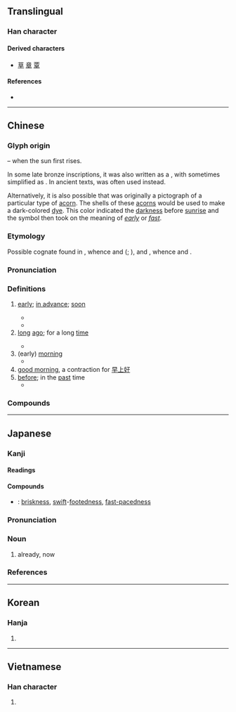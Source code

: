 {{character info/new}}
==Translingual==
{{stroke order|strokes=6}}
{{stroke order|type=animate}}

===Han character===
{{Han char|rn=72|rad=日|as=02|sn=6|four=60400|canj=AJ|ids=⿱日十}}

====Derived characters====
* [[草]] [[章]] [[覃]]

====References====
* {{Han ref|kx=0489.120|dkj=13742|dj=0850.090|hdz=21483.060|uh=65E9|ud=26089|bh=A6AD|bd=42669}}

----

==Chinese==
{{zh-forms}}

===Glyph origin===
{{Han etym}}
{{Han compound|日|甲|ls=ic|t1=sun|t2=first}} – when the sun first rises.

In some late bronze inscriptions, it was also written as a {{Han compound|日|棗|ls=psc|c1=s|c2=p|t1=sun|nocap=1}}, with {{zh-l|*棗}} sometimes simplified as {{zh-l|*朿}}. In ancient texts, {{och-l|蚤}} was often used instead.

Alternatively, it is also possible that {{lang|zh|早}} was originally a pictograph of a particular type of [[acorn]]. The shells of these [[acorns]] would be used to make a dark-colored [[dye]]. This color indicated the [[darkness]] before [[sunrise]] and the symbol then took on the meaning of ''[[early]]'' or ''[[fast]]''. {{rfv-etymology|zh}}
===Etymology===
Possible cognate found in {{cog|hmx-pro|*ntsi̯ouˣ||early}}, whence {{cog|mww|ntxov}} and {{cog|ium|nziou}} ({{zh-ref|Baxter-Sagart, 2014}}; {{zh-ref|Schuessler, 2007}}), and {{cog|tai-pro|*ɟa:wᶜ||early morning}}, whence {{cog|th|เช้า}} and {{cog|khb|ᦋᧁᧉ}}.

===Pronunciation===
{{zh-pron
|m=zǎo
|ma=y
|c=zou2
|h=pfs=chó
|md=cā/cō̤
|md_note=cā - vernacular; cō̤ - literary
|mn=qz:chó͘/xm,zz:chó/qz,tw,xm,zz:chá/qz,tw,xm,zz:chái
|mn_note=chó͘/chó - literary; chá - vernacular; chái - vernacular (for certain words)
|w=2tsau
|mc=y
|oc=y
|cat=n,a,adv,intj
}}

===Definitions===
{{zh-hanzi}}

# [[early]]; [[in advance]]; [[soon]]
#: {{zh-x|我 醒 得 很 早。|I woke up '''early'''.}}
#* {{zh-x|你 能 不 能 早 一點 來？|Can you be here a little '''earlier'''?}}
#* {{zh-x|請問，我 今天 早 走 一會兒{r} 行 嗎？|Please could I leave '''early''' today?}}
# [[long]] [[ago]]; for a long [[time]]
#: {{zh-x|他 早 走 了。|He left long ago.}}
#* {{zh-x|這 個 變壓器 已經 燒 毀 了，早 該 拆 換 一 個 新 的 了。|This transformer has burnt out. It should have been replaced a long time ago.}}
# (early) [[morning]]
#* {{zh-x|我 今 早 沒 有 見到 他。|I didn't see him this '''morning'''.}}
# [[good morning]], a contraction for [[早上好]]
# [[before]]; in the [[past]] time
#* {{zh-x|現在 這麼 匆忙，你 早 幹{gàn}嗎{má} 去 了。|So now you are in a hurry. What were you doing before?}}

===Compounds===
{{zh-der|儘早|半早|一早起了|古早|可早|一早|一黑早|大清早|不早不晚|一早起|一大早|不早|屍骨早寒|侵早|及早|大清早上|好早晚|大清早起|大早|多早晚|即早兒|又早|早生貴子|早晌|早期|早賜玉音|早遲|早衰|早來|早年|早茶|早退|早婚|拜早年|早報|早材|早參|早死|早起|早餐會|早就|早慧|早占勿藥|早名必折|早尖|早難道|早場|早飯|早夭|早早|早是|早膳|打早|早出晚歸|早熟|明早|提早|早晨|早衙|早春|早霞|清早|早上|早點兒|早稻|早課|早班|早已|早熟兒童|早點|早先|早產兒|早餐|早霜|早逝|早迷晚寤|次早|早晚|早日|早安|早則|早產|早朝|早操|遲早|絕早|趕早|起早貪黑|遛早兒|老早|起早|黑早|這早晚|還早|遲行早住|言之過早|趁早}}

{{zh-cat|Beginning}}

----

==Japanese==

===Kanji===
{{ja-kanji|grade=1|rs=日02}}

====Readings====
{{ja-readings
|goon=そう
|kanon=そう
|kanyoon=さっ
|kun=はや-い, はや-まる, はや-める, さ-
}}

====Compounds====
{{der-top|Compounds}}
* {{ja-r|足早|あしばや}}: [[briskness]], [[swift]]-[[footed]][[-ness|ness]], [[fast-paced]][[-ness|ness]]
{{der-bottom}}

{{ja-kanjitab|はや|yomi=k}}

===Pronunciation===
{{ja-pron|yomi=k|はや|acc=1|acc_ref=DJR}}

===Noun===
{{ja-noun|はや}}

# already, now

===References===
<references/>

----

==Korean==

===Hanja===
{{ko-hanja|hangeul=조|eumhun=일찍|mr=cho|y=co}}

# {{defn|lang=ko|sort=日02}}

----

==Vietnamese==

===Han character===
{{vi-hantu|[[tảo]], [[linh]]|rs=日02}}

# {{defn|lang=vi|sort=日02}}